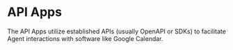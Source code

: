 # API Apps

The API Apps utilize established APIs (usually OpenAPI or SDKs) to facilitate Agent interactions with software like Google Calendar.
